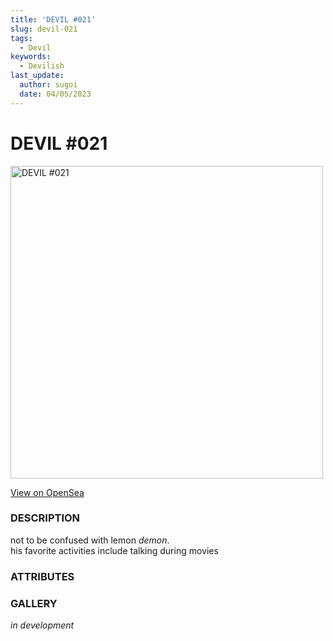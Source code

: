 ```yaml
---
title: 'DEVIL #021'
slug: devil-021
tags:
  - Devil
keywords:
  - Devilish
last_update:
  author: sugoi
  date: 04/05/2023
---
```



# DEVIL #021

<img src="https://nft-cdn.alchemy.com/eth-mainnet/9b9f9cf29c5720e7419c8cf9d7a5aeca" alt="DEVIL #021" width="500" />

[View on OpenSea](https://opensea.io/assets/ethereum/0x231EDa2D0E36E5254515B7625D1201f7b4617cf4/22)

### DESCRIPTION

not to be confused with lemon *demon*.  
his favorite activities include talking during movies

### ATTRIBUTES

<AttributeTag traitType="HUMANITY" value="HIGH" />
<AttributeTag traitType="NATURE" value="SOUR" />
<AttributeTag traitType="TYPE" value="DEVIL" />
<AttributeTag traitType="SUBTYPE" value="IMP" />


### GALLERY

*in development*

